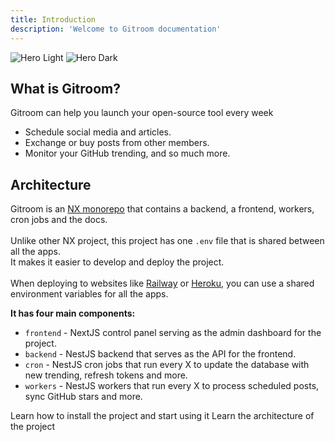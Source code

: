 ```yaml
---
title: Introduction
description: 'Welcome to Gitroom documentation'
---
```


<div className="w-full flex justify-center rounded-full">
    <img
      className="block dark:hidden"
      src="/logo/light.png"
      alt="Hero Light"
    />
    <img
      className="hidden dark:block"
      src="/logo/dark.png"
      alt="Hero Dark"
    />
</div>

## What is Gitroom?

Gitroom can help you launch your open-source tool every week<br />
<ul>
    <li>Schedule social media and articles.</li>
    <li>Exchange or buy posts from other members.</li>
    <li>Monitor your GitHub trending, and so much more.</li>
</ul>

## Architecture
Gitroom is an [NX monorepo](https://nx.dev) that contains a backend, a frontend, workers, cron jobs and the docs.<br /><br />
Unlike other NX project, this project has one `.env` file that is shared between all the apps.<br />
It makes it easier to develop and deploy the project.<br /><br />
When deploying to websites like [Railway](https://railway.app) or [Heroku](https://heroku.com), you can use a shared environment variables for all the apps.<br />

**It has four main components:**
- `frontend` - NextJS control panel serving as the admin dashboard for the project.
- `backend` - NestJS backend that serves as the API for the frontend.
- `cron` - NestJS cron jobs that run every X to update the database with new trending, refresh tokens and more.
- `workers` - NestJS workers that run every X to process scheduled posts, sync GitHub stars and more.

<CardGroup cols={2}>
  <Card
    title="Quick start"
    icon="pen-to-square"
    href="/quickstart"
  >
    Learn how to install the project and start using it
  </Card>
  <Card
    title="How it works"
    icon="screwdriver-wrench"
    href="/howitworks"
  >
    Learn the architecture of the project
  </Card>
</CardGroup>
